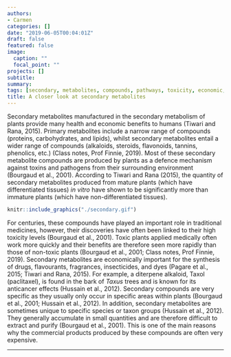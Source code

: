 ```yaml
---
authors:
- Carmen
categories: []
date: "2019-06-05T00:04:01Z"
draft: false
featured: false
image:
  caption: ""
  focal_point: ""
projects: []
subtitle: 
summary: 
tags: [secondary, metabolites, compounds, pathways, toxicity, economic, in vitro]
title: A closer look at secondary metabolites
---
```


Secondary metabolites manufactured in the secondary metabolism of plants provide many health and economic benefits to humans (Tiwari and Rana, 2015). Primary metabolites include a narrow range of compounds (proteins, carbohydrates, and lipids), whilst secondary metabolites entail a wider range of compounds (alkaloids, steroids, flavonoids, tannins, phenolics, etc.) (Class notes, Prof Finnie, 2019). Most of these secondary metabolite compounds are produced by plants as a defence mechanism against toxins and pathogens from their surrounding environment (Bourgaud et al., 2001). According to Tiwari and Rana (2015), the quantity of secondary metabolites produced from mature plants (which have differentiated tissues) *in vitro* have shown to be significantly more than immature plants (which have non-differentiated tissues).  

```r
knitr::include_graphics("./secondary.gif")
```  

For centuries, these compounds have played an important role in traditional medicines, however, their discoveries have often been linked to their high toxicity levels (Bourgaud et al., 2001). Toxic plants applied medically often work more quickly and their benefits are therefore seen more rapidly than those of non-toxic plants (Bourgaud et al., 2001; Class notes, Prof Finnie, 2019). Secondary metabolites are economically important for the synthesis of drugs, flavourants, fragrances, insecticides, and dyes (Pagare et al., 2015; Tiwari and Rana, 2015). For example, a diterpene alkaloid, Taxol (paclitaxel), is found in the bark of *Taxus* trees and is known for its anticancer effects (Hussain et al., 2012). Secondary compounds are very specific as they usually only occur in specific areas within plants (Bourgaud et al., 2001; Hussain et al., 2012). In addition, secondary metabolites are sometimes unique to specific species or taxon groups (Hussain et al., 2012). They generally accumulate in small quantities and are therefore difficult to extract and purify (Bourgaud et al., 2001). This is one of the main reasons why the commercial products produced by these compounds are often very expensive.  

__________________________________________________________________________  
